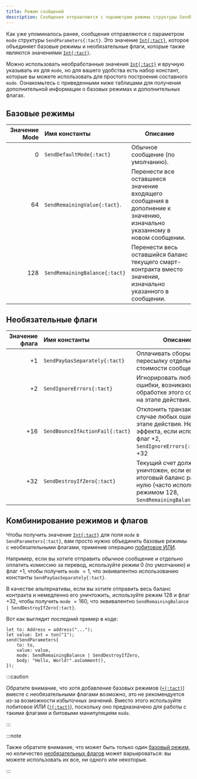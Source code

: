 ```yaml
---
title: Режим сообщений
description: Сообщения отправляются с параметром режима структуры SendParameter. Это значение Int, которое объединяет базовые режимы и необязательные флаги, которые также являются значениями Int
---
```



Как уже упоминалось ранее, сообщения отправляются с параметром `mode` структуры `SendParameters{:tact}`. Это значение [`Int{:tact}`][int], которое объединяет базовые режимы и необязательные флаги, которые также являются значениями [`Int{:tact}`][int].

Можно использовать необработанные значения [`Int{:tact}`][int] и вручную указывать их для `mode`, но для вашего удобства есть набор констант, которые вы можете использовать для простого построения составного `mode`. Ознакомьтесь с приведенными ниже таблицами для получения дополнительной информации о базовых режимах и дополнительных флагах.

## Базовые режимы

| Значение Mode | Имя константы                                                                                     | Описание                                                                                                                |
| ------------: | :------------------------------------------------------------------------------------------------ | ----------------------------------------------------------------------------------------------------------------------- |
|    $0$        | <Badge text="Начиная с версии Tact 1.6 (еще не выпущена)" option="tip"/> `SendDefaultMode{:tact}` | Обычное сообщение (по умолчанию).                                                                                       |
|    $64$       | `SendRemainingValue{:tact}`.                                                                      | Перенести все оставшееся значение входящего сообщения в дополнение к значению, изначально указанному в новом сообщении. |
|    $128$      | `SendRemainingBalance{:tact}`                                                                     | Перенести весь оставшийся баланс текущего смарт-контракта вместо значения, изначально указанного в сообщении.           |

## Необязательные флаги

| Значение флага | Имя константы                   | Описание                                                                                                                                                                    |
| -------------: | :------------------------------ | --------------------------------------------------------------------------------------------------------------------------------------------------------------------------- |
|     $+1$       | `SendPayGasSeparately{:tact}`   | Оплачивать сборы за пересылку отдельно от стоимости сообщения.                                                                                                              |
|     $+2$       | `SendIgnoreErrors{:tact}`       | Игнорировать любые ошибки, возникающие при обработке этого сообщения на этапе действия.                                                                                     |
|     $+16$      | `SendBounceIfActionFail{:tact}` | Отклонить транзакцию в случае любых ошибок на этапе действия. Не имеет эффекта, если используется флаг $+2$, `SendIgnoreErrors{:tact}`. $+32$ | `SendDestroyIfZero{:tact}`. |
|     $+32$      | `SendDestroyIfZero{:tact}`      | Текущий счет должен быть уничтожен, если его итоговый баланс равен нулю (часто используется с режимом $128$, `SendRemainingBalance{:tact}`.                                 |

## Комбинирование режимов и флагов

Чтобы получить значение [`Int{:tact}`][int] для поля `mode` в `SendParameters{:tact}`, вам просто нужно объединить базовые режимы с необязательными флагами, применив операцию [побитовое ИЛИ](/book/operators#binary-bitwise-or).

Например, если вы хотите отправить обычное сообщение и отдельно оплатить комиссию за перевод, используйте режим $0$ (по умолчанию) и флаг $+1$, чтобы получить `mode` $= 1$, что эквивалентно использованию константы `SendPayGasSeparately{:tact}`.

В качестве альтернативы, если вы хотите отправить весь баланс контракта и немедленно его уничтожить, используйте режим $128$ и флаг $+32$, чтобы получить `mode` $= 160$, что эквивалентно `SendRemainingBalance | SendDestroyIfZero{:tact}`.

Вот как выглядит последний пример в коде:

```tact
let to: Address = address("...");
let value: Int = ton("1");
send(SendParameters{
    to: to,
    value: value,
    mode: SendRemainingBalance | SendDestroyIfZero,
    body: "Hello, World!".asComment(),
});
```

:::caution

  Обратите внимание, что хотя добавление базовых режимов ([`+{:tact}`](/book/operators#binary-add)) вместе с необязательными флагами возможно, это не рекомендуется из-за возможности избыточных значений. Вместо этого используйте побитовое ИЛИ ([`|{:tact}`](/book/operators#binary-bitwise-or)), поскольку оно предназначено для работы с такими флагами и битовыми манипуляциям `mode`.

:::

:::note

  Также обратите внимание, что может быть только один [базовый режим](#base-modes), но количество [необязательных флагов](#optional-flags) может варьироваться: вы можете использовать их все, ни одного или некоторые.

:::

[int]: /book/integers
